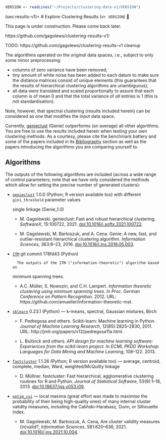 ```r
VERSION <- readLines("~/Projects/clustering-data-v1/VERSION")
```

(sec:results-v1)=
# Explore Clustering Results (v`r VERSION`) 🚧


::::{todo}
This page is under construction. Please come back later.
::::


https://github.com/gagolews/clustering-results-v1/


TODO: https://github.com/gagolews/clustering-results-v1 cleanup

The algorithms operated on the *original* data spaces,
i.e., subject to only some minor preprocessing:

* columns of zero variance have been removed;
* tiny amount of white noise has been added to each datum to make sure the
    distance matrices consist of unique elements (this guarantees that the
    results of hierarchical clustering algorithms are unambiguous);
* all data were translated and scaled proportionally
    to assure that each column is of mean 0 and that the total variance
    of *all* entries is 1 (this is not standardisation).


Note, however, that spectral clustering (results included herein)
can be considered as one that modifies the input data space.




Currently, [genieclust](https://genieclust.gagolewski.com) (Genie)
outperforms (on average) all other algorithms.
You are free to use the results included herein when testing
your own clustering methods.
As a courtesy, please cite the benchmark battery and
some of the papers included in its
[Bibliography](https://github.com/gagolews/clustering_benchmarks_v1/blob/master/README.md#bibliography) section
as well as the papers introducing the algorithms you are comparing yourself to.




## Algorithms

The outputs of the following algorithms are included
(across a wide range of control parameters; note that we have only considered
the methods which allow for setting the precise number of generated clusters):

* [`genieclust`](https://genieclust.gagolewski.com)
    1.0.0 (Python; R version available too)
    with different `gini_threshold` parameter values

    single linkage (Genie_1.0)

    * M. Gagolewski. genieclust: Fast and robust hierarchical
    clustering. *SoftwareX*, 15:100722, 2021. [doi:10.1016/j.softx.2021.100722](https://dx.doi.org/10.1016/j.softx.2021.100722).

    * M. Gagolewski, M. Bartoszuk, and A. Cena. Genie: A new, fast,
    and outlier-resistant hierarchical clustering algorithm.
    *Information Sciences*, 363:8–23, 2016. [doi:10.1016/j.ins.2016.05.003](https://dx.doi.org/10.1016/j.ins.2016.05.003).



* [`ITM`](https://github.com/amueller/information-theoretic-mst)
    git commit 178fd43 (Python)

        The outputs of the ITM ("information-theoretic") algorithm based on
minimum spanning trees.


    * A.C. Müller, S. Nowozin, and C.H. Lampert.
    *Information theoretic clustering using minimum spanning trees*.
    In *Proc. German Conference on Pattern Recognition*. 2012.
    URL: https://github.com/amueller/information-theoretic-mst.



* [`sklearn`](https://scikit-learn.org/stable/modules/clustering.html)
    0.23.1 (Python) — k-means, spectral, Gaussian mixtures, Birch

    * F. Pedregosa and others. Scikit-learn: Machine learning in Python.
    *Journal of Machine Learning Research*, 12(85):2825–2830, 2011.
    URL: http://jmlr.org/papers/v12/pedregosa11a.html.

    * L. Buitinck and others. *API design for machine learning software:
    Experiences from the scikit-learn project*. In *ECML PKDD Workshop:
    Languages for Data Mining and Machine Learning*, 108–122. 2013.


* [`fastcluster`](http://www.danifold.net/fastcluster.html) 1.1.26
    (Python; R version available too) — average, centroid, complete,
    median, Ward, weighted/McQuitty linkage

    * D. Müllner. fastcluster: Fast hierarchical, agglomerative clustering
    routines for R and Python. *Journal of Statistical Software*,
    53(9):1–18, 2013. [doi:10.18637/jss.v053.i09](https://dx.doi.org/10.18637/jss.v053.i09).


* [`optim_cvi`](https://github.com/gagolews/optim_cvi) —
    local maxima (great effort was made to maximise the probability of their
    being high-quality ones) of many internal cluster validity measures,
    including the Caliński–Harabasz, Dunn, or Silhouette index.

    * M. Gagolewski, M. Bartoszuk, A. Cena,
    Are cluster validity measures (in)valid?,
    *Information Sciences*, 581:620–636, 2021.
    [doi:10.1016/j.ins.2021.10.004](https://dx.doi.org/10.1016/j.ins.2021.10.004).


